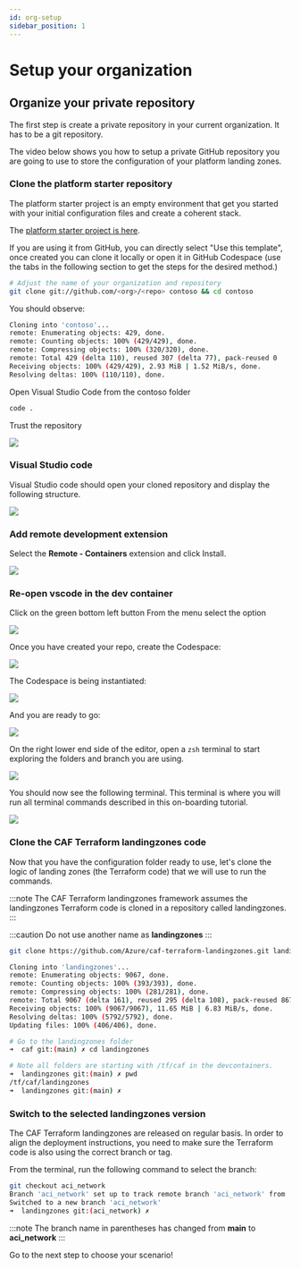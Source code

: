 ```yaml
---
id: org-setup
sidebar_position: 1
---
```



# Setup your organization


## Organize your private repository

The first step is create a private repository in your current organization. It has to be a git repository.

The video below shows you how to setup a private GitHub repository you are going to use to store the configuration of your platform landing zones.

<ReactPlayer controls url='https://youtu.be/1tbXXOM1s-o' />

### Clone the platform starter repository

The platform starter project is an empty environment that get you started with your initial configuration files and create a coherent stack.

The [platform starter project is here](https://github.com/Azure/caf-terraform-landingzones-platform-starter). 

If you are using it from GitHub, you can directly select "Use this template", once created you can clone it locally or open it in GitHub Codespace (use the tabs in the following section to get the steps for the desired method.)

<Tabs>
<TabItem value="Locally" label="Locally" default>

```bash
# Adjust the name of your organization and repository
git clone git://github.com/<org>/<repo> contoso && cd contoso
```

You should observe:

```bash
Cloning into 'contoso'...
remote: Enumerating objects: 429, done.
remote: Counting objects: 100% (429/429), done.
remote: Compressing objects: 100% (320/320), done.
remote: Total 429 (delta 110), reused 307 (delta 77), pack-reused 0
Receiving objects: 100% (429/429), 2.93 MiB | 1.52 MiB/s, done.
Resolving deltas: 100% (110/110), done.
```

Open Visual Studio Code from the contoso folder

```bash
code .
```

Trust the repository

![](vscode-trust-folder.png) 

### Visual Studio code

Visual Studio code should open your cloned repository and display the following structure.

![](vscode.png)

### Add remote development extension

Select the **Remote - Containers** extension and click Install.

![](extension-remote-containers.png)

### Re-open vscode in the dev container

Click on the green bottom left button
From the menu select the option

![](vscode-reopen-container.png)

</TabItem>
<TabItem value="Codespace" label="Codespace">

Once you have created your repo, create the Codespace: 

![](codespace1.png)

The Codespace is being instantiated:

![](codespace2.png)

And you are ready to go: 

![](codespace3.png)

</TabItem>
</Tabs>


On the right lower end side of the editor, open a ```zsh``` terminal to start exploring the folders and branch you are using.

![](vscode-open-zsh.png)

You should now see the following terminal. This terminal is where you will run all terminal commands described in this on-boarding tutorial.

![](vscode-zsh.png)


### Clone the CAF Terraform landingzones code

Now that you have the configuration folder ready to use, let's clone the logic of landing zones (the Terraform code) that we will use to run the commands.

:::note
The CAF Terraform landingzones framework assumes the landingzones Terraform code is cloned in a repository called landingzones.
:::

:::caution
Do not use another name as **landingzones**
:::

```bash
git clone https://github.com/Azure/caf-terraform-landingzones.git landingzones
```

```bash
Cloning into 'landingzones'...
remote: Enumerating objects: 9067, done.
remote: Counting objects: 100% (393/393), done.
remote: Compressing objects: 100% (281/281), done.
remote: Total 9067 (delta 161), reused 295 (delta 108), pack-reused 8674
Receiving objects: 100% (9067/9067), 11.65 MiB | 6.83 MiB/s, done.
Resolving deltas: 100% (5792/5792), done.
Updating files: 100% (406/406), done.
```

```bash
# Go to the landingzones folder
➜  caf git:(main) ✗ cd landingzones 

# Note all folders are starting with /tf/caf in the devcontainers. 
➜  landingzones git:(main) ✗ pwd
/tf/caf/landingzones
➜  landingzones git:(main) ✗ 
```

### Switch to the selected landingzones version

The CAF Terraform landingzones are released on regular basis. In order to align the deployment instructions, you need to make sure the Terraform code is also using the correct branch or tag.

From the terminal, run the following command to select the branch:

```bash
git checkout aci_network
Branch 'aci_network' set up to track remote branch 'aci_network' from 'origin'.
Switched to a new branch 'aci_network'
➜  landingzones git:(aci_network) ✗ 
```

:::note
The branch name in parentheses has changed from **main** to **aci_network**
:::

Go to the next step to choose your scenario!

